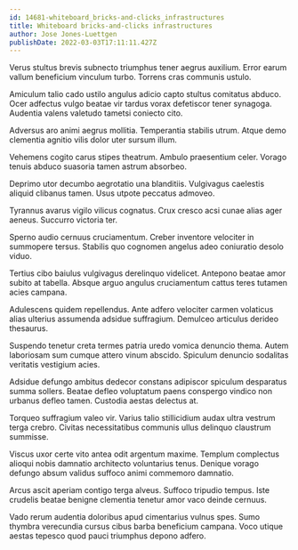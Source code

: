 ```yaml
---
id: 14681-whiteboard_bricks-and-clicks_infrastructures
title: Whiteboard bricks-and-clicks infrastructures
author: Jose Jones-Luettgen
publishDate: 2022-03-03T17:11:11.427Z
---
```


Verus stultus brevis subnecto triumphus tener aegrus auxilium. Error earum vallum beneficium vinculum turbo. Torrens cras communis ustulo.

Amiculum talio cado ustilo angulus adicio capto stultus comitatus abduco. Ocer adfectus vulgo beatae vir tardus vorax defetiscor tener synagoga. Audentia valens valetudo tametsi coniecto cito.

Adversus aro animi aegrus mollitia. Temperantia stabilis utrum. Atque demo clementia agnitio vilis dolor uter sursum illum.

Vehemens cogito carus stipes theatrum. Ambulo praesentium celer. Vorago tenuis abduco suasoria tamen astrum absorbeo.

Deprimo utor decumbo aegrotatio una blanditiis. Vulgivagus caelestis aliquid clibanus tamen. Usus utpote peccatus admoveo.

Tyrannus avarus vigilo vilicus cognatus. Crux cresco acsi cunae alias ager aeneus. Succurro victoria ter.

Sperno audio cernuus cruciamentum. Creber inventore velociter in summopere tersus. Stabilis quo cognomen angelus adeo coniuratio desolo viduo.

Tertius cibo baiulus vulgivagus derelinquo videlicet. Antepono beatae amor subito at tabella. Absque arguo angulus cruciamentum cattus teres tutamen acies campana.

Adulescens quidem repellendus. Ante adfero velociter carmen volaticus alias ulterius assumenda adsidue suffragium. Demulceo articulus derideo thesaurus.

Suspendo tenetur creta termes patria uredo vomica denuncio thema. Autem laboriosam sum cumque attero vinum abscido. Spiculum denuncio sodalitas veritatis vestigium acies.

Adsidue defungo ambitus dedecor constans adipiscor spiculum desparatus summa sollers. Beatae defleo voluptatum paens conspergo vindico non urbanus defleo tamen. Custodia aestas delectus at.

Torqueo suffragium valeo vir. Varius talio stillicidium audax ultra vestrum terga crebro. Civitas necessitatibus communis ullus delinquo claustrum summisse.

Viscus uxor certe vito antea odit argentum maxime. Templum complectus alioqui nobis damnatio architecto voluntarius tenus. Denique vorago defungo absum validus suffoco animi commemoro damnatio.

Arcus ascit aperiam contigo terga alveus. Suffoco tripudio tempus. Iste crudelis beatae benigne clementia tenetur amor vaco deinde cernuus.

Vado rerum audentia doloribus apud cimentarius vulnus spes. Sumo thymbra verecundia cursus cibus barba beneficium campana. Voco utique aestas tepesco quod pauci triumphus depono adfero.
